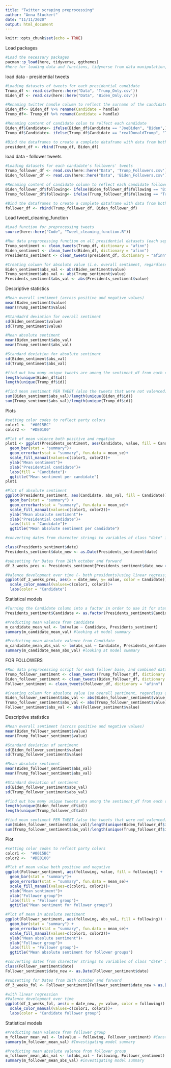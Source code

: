 ```yaml
---
title: "Twitter scraping preprocessing"
author: "Anna Stuckert"
date: "11/11/2020"
output: html_document
---
```


```r
knitr::opts_chunk$set(echo = TRUE)
```

Load packages
```r
#Load the necessary packages
pacman::p_load(here, tidyverse, ggthemes)
#here for loading data and functions, tidyverse from data manipulation, statistics and plotting, ggthemes for creating aesthetic plots.

```

load data - presidential tweets
```r
#Loading datasets of tweets for each presidential candidate
Trump_df <- read.csv(here::here("Data", 'Trump_Only.csv'))
Biden_df <- read.csv(here::here("Data", 'Biden_Only.csv'))

#Renaming twitter handle column to reflect the surname of the candidate
Biden_df<- Biden_df %>% rename(Candidate = handle)
Trump_df<- Trump_df %>% rename(Candidate = handle)

#Renaming content of candidate colun to relfect each candidate
Biden_df$Candidate<- ifelse(Biden_df$Candidate == "JoeBiden", "Biden",)
Trump_df$Candidate<- ifelse(Trump_df$Candidate == "realDonaldTrump", "Trump",)

#Bind the dataframes to create a complete dataframe with data from both candidates
president_df <- rbind(Trump_df, Biden_df)

```

load data - follower tweets
```r
#Loading datasets for each candidate's followers' tweets
Trump_follower_df <- read.csv(here::here("Data", 'Trump_Followers.csv'))
Biden_follower_df <- read.csv(here::here("Data", 'Biden_Followers.csv'))

#Renaming content of candidate column to reflect each candidate follower base
Biden_follower_df$following<- ifelse(Biden_follower_df$following == "Biden", "Biden followers",)
Trump_follower_df$following<- ifelse(Trump_follower_df$following == "Trump", "Trump followers",)

#Bind the dataframes to create a complete dataframe with data from both follower groups
follower_df <- rbind(Trump_follower_df, Biden_follower_df)
```

Load tweet_cleaning_function

```r
#Load function for preprocessing tweets
source(here::here("Code", "Tweet_cleaning_function.R"))

#Run data preprocessing function on all presidential datasets (each separate one and the combined dataframe)
Trump_sentiment <- clean_tweets(Trump_df, dictionary = "afinn")
Biden_sentiment <- clean_tweets(Biden_df, dictionary = "afinn")
Presidents_sentiment <- clean_tweets(president_df, dictionary = "afinn")

#Creating column for absolute value (i.e. overall sentiment, regardless of positive or negative)
Biden_sentiment$abs_val <- abs(Biden_sentiment$value)
Trump_sentiment$abs_val <- abs(Trump_sentiment$value)
Presidents_sentiment$abs_val <- abs(Presidents_sentiment$value)
```

Descriptive statistics
```r
#Mean overall sentiment (across positive and negative values)
mean(Biden_sentiment$value)
mean(Trump_sentiment$value)

#Standadrd deviation for overall sentiment
sd(Biden_sentiment$value)
sd(Trump_sentiment$value)

#Mean absolute sentiment
mean(Biden_sentiment$abs_val)
mean(Trump_sentiment$abs_val)

#Standard deviation for absolute sentiment
sd(Biden_sentiment$abs_val)
sd(Trump_sentiment$abs_val)

#find out how many unique tweets are among the sentiment_df from each candidate
length(unique(Biden_df$id))
length(unique(Trump_df$id))

#find mean sentiment PER TWEET (also the tweets that were not valenced)
sum(Biden_sentiment$abs_val)/length(unique(Biden_df$id))
sum(Trump_sentiment$abs_val)/length(unique(Trump_df$id))

```

Plots

```r

#setting color codes to reflect party colors
color1 <-  "#0015BC"
color2 <-  "#DE0100"

#Plot of mean valence both positive and negative
plot1 <- ggplot(Presidents_sentiment, aes(Candidate, value, fill = Candidate)) + 
  geom_bar(stat = "summary")+
  geom_errorbar(stat = "summary", fun.data = mean_se)+
  scale_fill_manual(values=c(color1, color2))+
  ylab("Mean sentiment")+
  xlab("Presidential candidate")+
  labs(fill = "Candidate")+
  ggtitle("Mean sentiment per candidate")
plot1

#Plot of absolute sentiment
ggplot(Presidents_sentiment, aes(Candidate, abs_val, fill = Candidate)) + 
  geom_bar(stat = "summary") + 
  geom_errorbar(stat = "summary", fun.data = mean_se)+
  scale_fill_manual(values=c(color1, color2))+
  ylab("Mean absolute sentiment")+
  xlab("Presidential candidate")+
  labs(fill = "Candidate")+
  ggtitle("Mean absolute sentiment per candidate")

#converting dates from charecter strings to variables of class "date" in order to allow for plotting

class(Presidents_sentiment$date)
Presidents_sentiment$date_new <- as.Date(Presidents_sentiment$date)

#subsetting for Dates from 18th october and forward
df_3_weeks_pres <- Presidents_sentiment[Presidents_sentiment$date_new > as.Date("2020-10-18"),]

#Valence development over time (- both presidents)using linear regression to estimate tendency
ggplot(df_3_weeks_pres, aes(x = date_new, y= value, color = Candidate)) + geom_smooth(method = "lm", alpha = 0.2) + ggtitle("Candidates valence development over final 3 weeks around election") + xlab("Date") + ylab("Valence")+ theme_stata(scheme = "s2mono") + 
  scale_color_manual(values=c(color1, color2))+
  labs(color = "Candidate")

```

Statistical models
```r
#Turning the Candidate column into a factor in order to use it for statistical modelling (lm() function cannot use character variables)
Presidents_sentiment$Candidate <- as.factor(Presidents_sentiment$Candidate)

#Predicting mean valence from Candidate
m_candidate_mean_val <- lm(value ~ Candidate, Presidents_sentiment)
summary(m_candidate_mean_val) #looking at model summary

#Predicting mean absolute valence from Candidate
m_candidate_mean_abs_val <- lm(abs_val ~ Candidate, Presidents_sentiment)
summary(m_candidate_mean_abs_val) #looking at model summary
```

FOR FOLLOWERS


```r
#Run data preprocessing script for each folloer base, and combined dataset
Trump_follower_sentiment <- clean_tweets(Trump_follower_df, dictionary = "afinn")
Biden_follower_sentiment <- clean_tweets(Biden_follower_df, dictionary = "afinn")
Follower_sentiment <- clean_tweets(follower_df, dictionary = "afinn")

#Creating column for absolute value (so overall sentiment, regardless of positive or negative)
Biden_follower_sentiment$abs_val <- abs(Biden_follower_sentiment$value)
Trump_follower_sentiment$abs_val <- abs(Trump_follower_sentiment$value)
Follower_sentiment$abs_val <- abs(Follower_sentiment$value)
```


Descriptive statistics
```r

#Mean overall sentiment (across positive and negative values)
mean(Biden_follower_sentiment$value)
mean(Trump_follower_sentiment$value)

#Standard deviation of sentiment
sd(Biden_follower_sentiment$value)
sd(Trump_follower_sentiment$value)

#Mean absolute sentiment
mean(Biden_follower_sentiment$abs_val)
mean(Trump_follower_sentiment$abs_val)

#Standard deviation of sentiment
sd(Biden_follower_sentiment$abs_val)
sd(Trump_follower_sentiment$abs_val)

#find out how many unique tweets are among the sentiment_df from each candidate
length(unique(Biden_follower_df$id))
length(unique(Trump_follower_df$id))

#find mean sentiment PER TWEET (also the tweets that were not valenced)
sum(Biden_follower_sentiment$abs_val)/length(unique(Biden_follower_df$id))
sum(Trump_follower_sentiment$abs_val)/length(unique(Trump_follower_df$id))

```

Plot

```r

#setting color codes to reflect party colors
color1 <-  "#0015BC"
color2 <-  "#DE0100"

#Plot of mean value both positive and negative
ggplot(Follower_sentiment, aes(following, value, fill = following)) + 
  geom_bar(stat = "summary")+
  geom_errorbar(stat = "summary", fun.data = mean_se)+
  scale_fill_manual(values=c(color1, color2))+
  ylab("Mean sentiment")+
  xlab("Follower group")+
  labs(fill = "Follower group")+
  ggtitle("Mean sentiment for follower groups")

#Plot of mean in absolute sentiment
ggplot(Follower_sentiment, aes(following, abs_val, fill = following)) + 
  geom_bar(stat = "summary") + 
  geom_errorbar(stat = "summary", fun.data = mean_se)+
  scale_fill_manual(values=c(color1, color2))+
  ylab("Mean absolute sentiment")+
  xlab("Follower group")+
  labs(fill = "Follower group")+
  ggtitle("Mean absolute sentiment for follower groups")

#converting dates from charecter strings to variables of class "date" in order to allow for plotting
class(Follower_sentiment$date)
Follower_sentiment$date_new <- as.Date(Follower_sentiment$date)

#subsetting for Dates from 18th october and forward
df_3_weeks_fol <- Follower_sentiment[Follower_sentiment$date_new > as.Date("2020-10-18"),]

#with linear regression
#Valence development over time
ggplot(df_3_weeks_fol, aes(x = date_new, y= value, color = following)) + geom_smooth(method = "lm", alpha = 0.2) + ggtitle("Follower group valence development over final 3 weeks around election") + xlab("Date") + ylab("Valence")+ theme_stata(scheme = "s2mono") + 
  scale_color_manual(values=c(color1, color2))+
  labs(color = "Candidate follower group")

```

Statistical models
```r
#Predicting mean valence from follower group
m_follower_mean_val <- lm(value ~ following, Follower_sentiment) #Constructing the model
summary(m_follower_mean_val) #Investigating model summary

#Predicting mean absolute valence from follower group
m_follower_mean_abs_val <- lm(abs_val ~ following, Follower_sentiment) #Constructing the model
summary(m_follower_mean_abs_val) #investigating model summary
```

